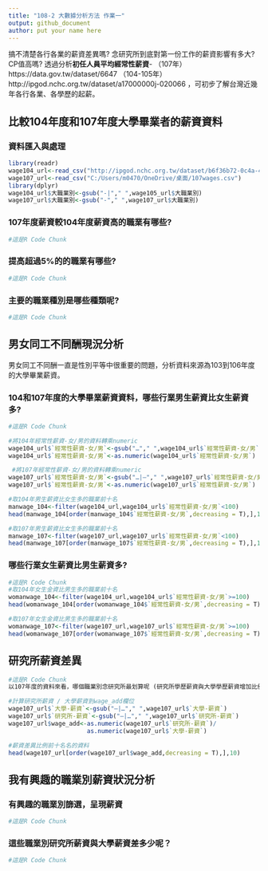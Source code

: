 ```yaml
---
title: "108-2 大數據分析方法 作業一"
output: github_document
author: put your name here
---
```


搞不清楚各行各業的薪資差異嗎? 念研究所到底對第一份工作的薪資影響有多大? CP值高嗎? 透過分析**初任人員平均經常性薪資**- （107年）https://data.gov.tw/dataset/6647 （104-105年）http://ipgod.nchc.org.tw/dataset/a17000000j-020066 ，可初步了解台灣近幾年各行各業、各學歷的起薪。

## 比較104年度和107年度大學畢業者的薪資資料

### 資料匯入與處理
```r
library(readr)
wage104_url<-read_csv("http://ipgod.nchc.org.tw/dataset/b6f36b72-0c4a-4b60-9254-1904e180ddb1/resource/98d5094d-7481-44b5-876a-715a496f922c/download/a17000000j-020066-mah.csv")
wage107_url<-read_csv("C:/Users/m0470/OneDrive/桌面/107wages.csv")
library(dplyr)
wage104_url$大職業別<-gsub("-|"," ",wage105_url$大職業別)
wage107_url$大職業別<-gsub("-"," ",wage107_url$大職業別)
```

### 107年度薪資較104年度薪資高的職業有哪些? 
```r
#這是R Code Chunk
```

### 提高超過5%的的職業有哪些? 
```r
#這是R Code Chunk
```

### 主要的職業種別是哪些種類呢?
```r
#這是R Code Chunk
```

## 男女同工不同酬現況分析

男女同工不同酬一直是性別平等中很重要的問題，分析資料來源為103到106年度的大學畢業薪資。

### 104和107年度的大學畢業薪資資料，哪些行業男生薪資比女生薪資多?
```r
#這是R Code Chunk

#將104年經常性薪資-女/男的資料轉乘numeric
wage104_url$`經常性薪資-女/男`<-gsub("…"," ",wage104_url$`經常性薪資-女/男`)
wage104_url$`經常性薪資-女/男`<-as.numeric(wage104_url$`經常性薪資-女/男`)  

 #將107年經常性薪資-女/男的資料轉乘numeric
wage107_url$`經常性薪資-女/男`<-gsub("…|—"," ",wage107_url$`經常性薪資-女/男`)
wage107_url$`經常性薪資-女/男`<-as.numeric(wage107_url$`經常性薪資-女/男`)     

#取104年男生薪資比女生多的職業前十名
manwage_104<-filter(wage104_url,wage104_url$`經常性薪資-女/男`<100)
head(manwage_104[order(manwage_104$`經常性薪資-女/男`,decreasing = T),],10)  

#取107年男生薪資比女生多的職業前十名
manwage_107<-filter(wage107_url,wage107_url$`經常性薪資-女/男`<100)
head(manwage_107[order(manwage_107$`經常性薪資-女/男`,decreasing = T),],10)   

```
### 哪些行業女生薪資比男生薪資多? 
```r
#這是R Code Chunk
#取104年女生金資比男生多的職業前十名
womanwage_104<-filter(wage104_url,wage104_url$`經常性薪資-女/男`>=100)
head(womanwage_104[order(womanwage_104$`經常性薪資-女/男`,decreasing = T),],10)   

#取107年女生金資比男生多的職業前十名
womanwage_107<-filter(wage107_url,wage107_url$`經常性薪資-女/男`>=100)
head(womanwage_107[order(womanwage_107$`經常性薪資-女/男`,decreasing = T),],10)   

```

## 研究所薪資差異


```r
#這是R Code Chunk
以107年度的資料來看，哪個職業別念研究所最划算呢 (研究所學歷薪資與大學學歷薪資增加比例最多)?

#計算研究所薪資 / 大學薪資到wage_add欄位
wage107_url$`大學-薪資`<-gsub("—|…"," ",wage107_url$`大學-薪資`)
wage107_url$`研究所-薪資`<-gsub("—|…"," ",wage107_url$`研究所-薪資`)   
wage107_url$wage_add<-as.numeric(wage107_url$`研究所-薪資`)/
                      as.numeric(wage107_url$`大學-薪資`)  

#薪資差異比例前十名名的資料
head(wage107_url[order(wage107_url$wage_add,decreasing = T),],10)
```

## 我有興趣的職業別薪資狀況分析

### 有興趣的職業別篩選，呈現薪資
```r
#這是R Code Chunk
```

### 這些職業別研究所薪資與大學薪資差多少呢？
```r
#這是R Code Chunk
```


